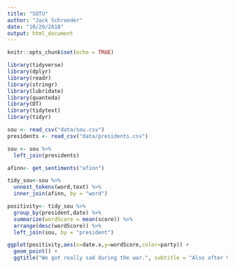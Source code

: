 ```yaml
---
title: "SOTU"
author: "Jack Schroeder"
date: "10/29/2018"
output: html_document
---
```


```r
knitr::opts_chunk$set(echo = TRUE)

library(tidyverse)
library(dplyr)
library(readr)
library(stringr)
library(lubridate)
library(quanteda)
library(DT)
library(tidytext)
library(tidyr)
```

```r
sou <- read_csv("data/sou.csv")
presidents <- read_csv("data/presidents.csv")

sou <- sou %>%
  left_join(presidents)

afinn<- get_sentiments("afinn")

tidy_sou<-sou %>% 
  unnest_tokens(word,text) %>% 
  inner_join(afinn, by = "word")

positivity<- tidy_sou %>% 
  group_by(president,date) %>% 
  summarize(wordScore = mean(score)) %>% 
  arrange(desc(wordScore)) %>% 
  left_join(sou, by = "president")

ggplot(positivity,aes(x=date.x,y=wordScore,color=party)) +
  geom_point() +
  ggtitle("We got really sad during the war.", subtitle = "Also after 9/11.")


```

